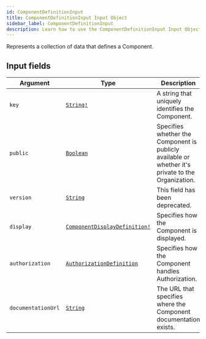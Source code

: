 ```yaml
---
id: ComponentDefinitionInput
title: ComponentDefinitionInput Input Object
sidebar_label: ComponentDefinitionInput
description: Learn how to use the ComponentDefinitionInput Input Object for 's API.
---
```


Represents a collection of data that defines a Component.

## Input fields

| Argument           | Type                                                                                    | Description                                                                                        |
| ------------------ | --------------------------------------------------------------------------------------- | -------------------------------------------------------------------------------------------------- |
| `key`              | [`String!`](api/schema/scalar/String.mdx)                                               | A string that uniquely identifies the Component.                                                   |
| `public`           | [`Boolean`](api/schema/scalar/Boolean.mdx)                                              | Specifies whether the Component is publicly available or whether it's private to the Organization. |
| `version`          | [`String`](api/schema/scalar/String.mdx)                                                | This field has been deprecated.                                                                    |
| `display`          | [`ComponentDisplayDefinition!`](api/schema/input_object/ComponentDisplayDefinition.mdx) | Specifies how the Component is displayed.                                                          |
| `authorization`    | [`AuthorizationDefinition`](api/schema/input_object/AuthorizationDefinition.mdx)        | Specifies how the Component handles Authorization.                                                 |
| `documentationUrl` | [`String`](api/schema/scalar/String.mdx)                                                | The URL that specifies where the Component documentation exists.                                   |
